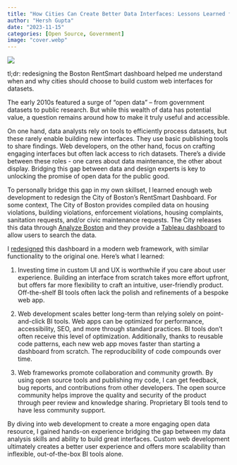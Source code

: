 ```yaml
---
title: "How Cities Can Create Better Data Interfaces: Lessons Learned from Redesigning RentSmart Boston"
author: "Hersh Gupta"
date: "2023-11-15"
categories: [Open Source, Government]
image: "cover.webp"
---
```


![](cover.webp)

tl;dr: redesigning the Boston RentSmart dashboard helped me understand when and why cities should choose to build custom web interfaces for datasets.

The early 2010s featured a surge of "open data" -- from government datasets to public research. But while this wealth of data has potential value, a question remains around how to make it truly useful and accessible.

On one hand, data analysts rely on tools to efficiently process datasets, but these rarely enable building new interfaces. They use basic publishing tools to share findings. Web developers, on the other hand, focus on crafting engaging interfaces but often lack access to rich datasets. There's a divide between these roles - one cares about data maintenance, the other about display. Bridging this gap between data and design experts is key to unlocking the promise of open data for the public good.

To personally bridge this gap in my own skillset, I learned enough web development to redesign the City of Boston's RentSmart Dashboard. For some context, The City of Boston provides compiled data on housing violations, building violations, enforcement violations, housing complaints, sanitation requests, and/or civic maintenance requests. The City releases this data through [Analyze Boston](https://data.boston.gov/) and they provide a [Tableau dashboard](https://www.boston.gov/departments/analytics-team/rentsmart-boston) to allow users to search the data.

I [redesigned](https://github.com/hersh-gupta/rent-smart-dash) this dashboard in a modern web framework, with similar functionality to the original one. Here's what I learned:

1.  Investing time in custom UI and UX is worthwhile if you care about user experience. Building an interface from scratch takes more effort upfront, but offers far more flexibility to craft an intuitive, user-friendly product. Off-the-shelf BI tools often lack the polish and refinements of a bespoke web app.

2.  Web development scales better long-term than relying solely on point-and-click BI tools. Web apps can be optimized for performance, accessibility, SEO, and more through standard practices. BI tools don't often receive this level of optimization. Additionally, thanks to reusable code patterns, each new web app moves faster than starting a dashboard from scratch. The reproducibility of code compounds over time.

3.  Web frameworks promote collaboration and community growth. By using open source tools and publishing my code, I can get feedback, bug reports, and contributions from other developers. The open source community helps improve the quality and security of the product through peer review and knowledge sharing. Proprietary BI tools tend to have less community support.

By diving into web development to create a more engaging open data resource, I gained hands-on experience bridging the gap between my data analysis skills and ability to build great interfaces. Custom web development ultimately creates a better user experience and offers more scalability than inflexible, out-of-the-box BI tools alone.
